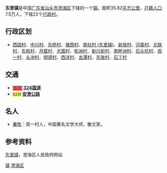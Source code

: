 {{中国乡级行政区
| 行政区全称 = 东里镇
| 景观照片文件名 =
| 景观照片描述 =
| 汉语拼音 = Dongli Zhen
| 通用拼音 =
| 注音符號 =
| 其它标音类型1 =
| 其它标音1 =
| 其它标音类型2 =
| 其它标音2 =
| 其它语言类型1 = [[英语|英语]]
| 其它语言地名1 = Dongli Town
| 其它语言类型2 =
| 其它语言地名2 =
| 上级行政区 = [[广东省|广东省]][[汕头市|汕头市]][[澄海区|澄海区]]
| 行政区类别 = [[镇|镇]]
| 行政区划代码 =
| 地理坐标 =
| 总面积 = 35.82[[平方公里|平方公里]]
| 户籍人口 = 75,379人
| 户籍人口年份 = 2003年
| 常住人口 =
| 常住人口年份 =
| 人口密度 = 2,100人/平方公里
| 行政区划 = 辖22个[[行政村|行政村]]
| 官方网站 =
| 政府驻地 =
| 邮政编码 = 515829
| 毗邻行政区 = [[莲华镇|莲华镇]] <br> [[盐鸿镇|盐鸿镇]] <br> [[溪南镇_(汕头市)|溪南镇]] <br> [[隆都镇|隆都镇]]
| 位置图文件名 = Location_of_Dongli_Town_in_Chenghai_District_of_Shantou.svg
| 位置图描述 = 东里镇位于澄海区的位置
}}

'''东里镇'''是中国[[广东省|广东省]][[汕头市|汕头市]][[澄海区|澄海区]]下辖的一个[[镇|镇]]。面积35.82[[平方公里|平方公里]]，[[户籍人口|户籍人口]]7.5万人，下辖22个[[行政村|行政村]]。

== 行政区划 ==
* [[西园村|西园村]]、[[中兴村|中兴村]]、[[东桥村|东桥村]]、[[塘西村|塘西村]]、[[南社村_(东里镇)|南社村 (东里镇)]]、[[新陇村|新陇村]]、[[河美村|河美村]]、[[北联村|北联村]]、[[东和村|东和村]]、[[月窟村|月窟村]]、[[大围村_(汕头市)|大围村]]、[[和洲村|和洲村]]、[[新兴街村|新兴街村]]、[[南畔洲村|南畔洲村]]、[[石头坑村|石头坑村]]、[[观一村|观一村]]、[[头冲村|头冲村]]、[[明德村|明德村]]、[[西洋村|西洋村]]、[[龙潭村|龙潭村]]、[[东陇村|东陇村]]、[[石丁村|石丁村]]

== 交通 ==
*<span style="background:red; color:white; font-size:smaller">G324</span> '''[[324国道|324国道]]'''
*<span style="background:yellow; color:black; font-size:smaller">S231</span> '''[[安澄公路|安澄公路]]'''

== 名人 ==
* [[秦牧|秦牧]]：观一村人，中国著名文学大师，散文家。 

== 参考资料 ==
[https://web.archive.org/web/20090604085412/http://www.gdchenghai.gov.cn/chgk/dongli.htm 东里镇]，澄海区人民政府网站

{{Geographic Location (8-way)
 | 西北 = [[莲华镇|莲华镇]]
 | 北 = [[盐鸿镇|盐鸿镇]]
 | 東北 = [[南海|南海]]
 | 西 = [[莲华镇|莲华镇]]
 | 中央 = [[东里镇_(汕头市)|东里镇]]
 | 東 = [[南海|南海]]
 | 西南 = [[隆都镇|隆都镇]]
 | 南 = [[溪南镇_(汕头市)|溪南镇]]
 | 東南 = [[南海|南海]]
}}

{{GD-stub}}
{{汕头市澄海区行政区划}}
[[category:澄海区行政区划|镇]]
[[category:汕头建制镇|澄海区]]